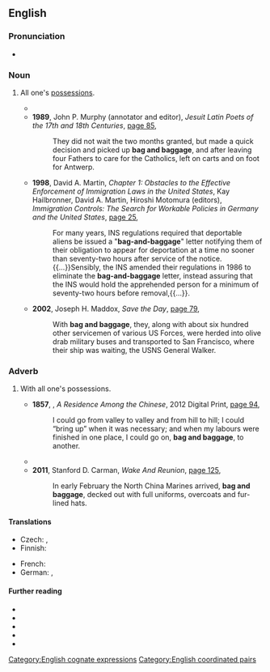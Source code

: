 ==English==

===Pronunciation===
* {{audio|en|en-au-bag and baggage.ogg|Audio (AU)}}

===Noun===
{{en-noun|-}}

# {{lb|en|chiefly|UK}} All one's [[possession]]s.
#* {{quote-journal|en|year=1941|month=December|author=Kenneth Brown|title=The Newmarket & Chesterford Railway&mdash;II|journal=Railway Magazine|page=533|text=Hudson personally would not face the music at that meeting and the business could hardly proceed for groans and hisses and cries of "Hudson! Hudson! Why is Hudson not here?" and so the ungrateful shareholders to whom Hudson had generously paid dividends out of their own capital cast out Hudson '''bag and baggage''', including therein the agreement with the Newmarket Railway.}}
#* '''1989''', John P. Murphy (annotator and editor), ''Jesuit Latin Poets of the 17th and 18th Centuries'', [https://books.google.com.au/books?id=XSuCrI6lpxQC&pg=PA85&dq=%22bag+and+baggage%22&hl=en&sa=X&ved=0ahUKEwivueKHjfTVAhUKabwKHYW_C0IQ6AEIkQQwVQ#v=onepage&q=%22bag%20and%20baggage%22&f=false page 85],
#*: They did not wait the two months granted, but made a quick decision and picked up '''bag and baggage''', and after leaving four Fathers to care for the Catholics, left on carts and on foot for Antwerp.
#* '''1998''', David A. Martin, ''Chapter 1: Obstacles to the Effective Enforcement of Immigration Laws in the United States'', Kay Hailbronner, David A. Martin, Hiroshi Motomura (editors), ''Immigration Controls: The Search for Workable Policies in Germany and the United States'', [https://books.google.com.au/books?id=7tJoynDi5BsC&pg=PA25&dq=%22bag+and+baggage%22&hl=en&sa=X&ved=0ahUKEwivueKHjfTVAhUKabwKHYW_C0IQ6AEIPjAE#v=onepage&q=%22bag%20and%20baggage%22&f=false page 25],
#*: For many years, INS regulations required that deportable aliens be issued a "'''bag-and-baggage'''" letter notifying them of their obligation to appear for deportation at a time no sooner than seventy-two hours after service of the notice.{{...}}Sensibly, the INS amended their regulations in 1986 to eliminate the '''bag-and-baggage''' letter, instead assuring that the INS would hold the apprehended person for a minimum of seventy-two hours before removal,{{...}}.
#* '''2002''', Joseph H. Maddox, ''Save the Day'', [https://books.google.com.au/books?id=QjhB-UrhkB0C&pg=PA79&dq=%22bag+and+baggage%22&hl=en&sa=X&ved=0ahUKEwivueKHjfTVAhUKabwKHYW_C0IQ6AEI0gQwYA#v=onepage&q=%22bag%20and%20baggage%22&f=false page 79],
#*: With '''bag and baggage''', they, along with about six hundred other servicemen of various US Forces, were herded into olive drab military buses and transported to San Francisco, where their ship was waiting, the USNS General Walker.

===Adverb===
{{en-adv|-}}

# {{lb|en|chiefly|UK}} With all one's possessions.
#* '''1857''', {{w|Robert Fortune}}, ''A Residence Among the Chinese'', 2012 Digital Print, [https://books.google.com.au/books?id=KJrEles6-X0C&pg=PA94&dq=%22bag+and+baggage%22&hl=en&sa=X&ved=0ahUKEwivueKHjfTVAhUKabwKHYW_C0IQ6AEIiwMwPg#v=onepage&q=%22bag%20and%20baggage%22&f=false page 94],
#*: I could go from valley to valley and from hill to hill; I could “bring up” when it was necessary; and when my labours were finished in one place, I could go on, '''bag and baggage''', to another.
#* {{RQ:London White Fang|part=3|chapter=4|passage=The summer camp was being dismantled, and the tribe, '''bag and baggage''', was preparing to go off to the fall hunting.}}
#* '''2011''', Stanford D. Carman, ''Wake And Reunion'', [https://books.google.com.au/books?id=gSHLAQAAQBAJ&pg=PA125&dq=%22bag+and+baggage%22&hl=en&sa=X&ved=0ahUKEwivueKHjfTVAhUKabwKHYW_C0IQ6AEI_wEwJg#v=onepage&q=%22bag%20and%20baggage%22&f=false page 125],
#*: In early February the North China Marines arrived, '''bag and baggage''', decked out with full uniforms, overcoats and fur-lined hats.

====Translations====
{{trans-top|with all one's possessions}}
* Czech: {{t|cs|se vším všudy}}, {{t+|cs|sakumprásk}}
* Finnish: {{t+|fi|kimpsut ja kampsut}}
{{trans-mid}}
* French: {{t+|fr|avec armes et bagages}}
* German: {{t+|de|mit Sack und Pack}}, {{t+|de|mit Kind und Kegel}}
{{trans-bottom}}

====Further reading====
* {{R:Longman}}
* {{R:MWO}}
* {{R:Collins}}
* {{R:Lexico}}
* {{R:Macmillan|lang=UK}}

[[Category:English cognate expressions]]
[[Category:English coordinated pairs]]